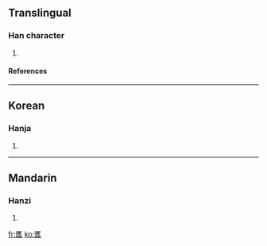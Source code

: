 ==Translingual==
===Han character===
{{Han char|rad=匚|as=17|sn=19|four=|canj=尸廿人X (STOX)}}
# {{defn|Han|sort=匚17}}
====References====
{{Han ref|kx=0154.310|dkj=02665|dj=0347.050|hdz=10091.010|uh=5336|ud=21302}}
----
==Korean==
===Hanja===
{{ko-hanja|hangeul=구|rv=gu|mr=ku}}
# {{defn|Korean}}
----
==Mandarin==
===Hanzi===
{{cmn-hanzi|pin=[[jiù]] (jiu4)|wg=chiu<sup>4</sup>}}
# {{defn|Mandarin}}

[[fr:匶]]
[[ko:匶]]